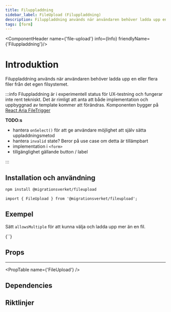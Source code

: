 ```yaml
---
title: Filuppladdning
sidebar_label: FileUpload (Filuppladdning)
description: Filuppladdning används när användaren behöver ladda upp en eller flera filer från det egen filsystemet.
tags: [form]
---
```




<ComponentHeader name={'file-upload'}  info={Info} friendlyName={'Filuppladdning'}/>

# Introduktion
Filuppladdning används när användaren behöver ladda upp en eller flera filer från det egen filsystemet.

:::info
Filuppladdning är i experimentell status för UX-testning och fungerar inte rent tekniskt. Det är rimligt att anta att både implementation och uppbyggnad av template kommer att förändras.
Komponenten bygger på [React Aria FileTrigger](https://react-spectrum.adobe.com/react-aria/FileTrigger.html)

**TODO:s**

- hantera `onSelect()` för att ge användare möjlighet att själv sätta uppladdningsmetod
- hantera `invalid` state? Beror på use case om detta är tillämpbart
- implementation i `<form>`
- tillgänglighet gällande button / label

:::



## Installation och användning

```bash npm2yarn
npm install @migrationsverket/fileupload
```

```tsx
import { FileUpload } from '@migrationsverket/fileupload';
```

## Exempel

Sätt `allowsMultiple` för att kunna välja och ladda upp mer än en fil.

<div className={'code-card'}>
  <CodeBlock
    language={'tsx'}
  >{`<FileUpload allowsMultiple label={'Etikett'} description={'Beskrivning'}/>`}</CodeBlock>
  <FileUpload allowsMultiple label={'Etikett'} description={'Beskrivning'} />
</div>

## Props

---

<PropTable name={'FileUpload'} />

## Dependencies

<ComponentFooter info={Info}/>

## Riktlinjer
